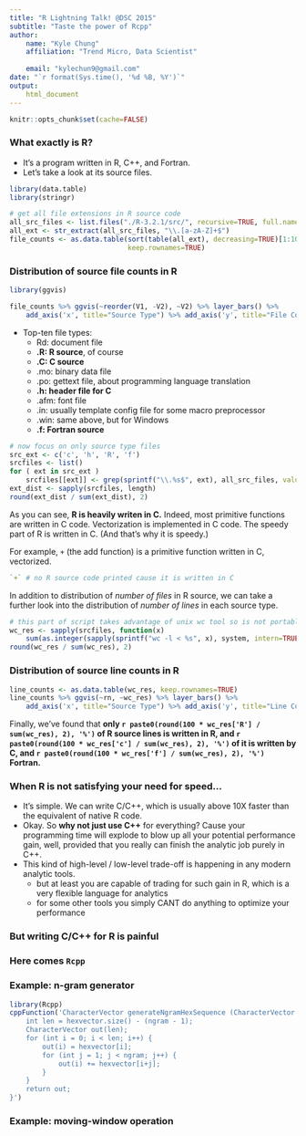 ```yaml
---
title: "R Lightning Talk! @DSC 2015"
subtitle: "Taste the power of Rcpp"
author: 
    name: "Kyle Chung"
    affiliation: "Trend Micro, Data Scientist"
    
    email: "kylechun9@gmail.com"
date: "`r format(Sys.time(), '%d %B, %Y')`"
output: 
    html_document
---
```


```r
knitr::opts_chunk$set(cache=FALSE)
```


### What exactly is R?
+ It's a program written in R, C++, and Fortran.
+ Let's take a look at its source files.

```r
library(data.table)
library(stringr)

# get all file extensions in R source code
all_src_files <- list.files("./R-3.2.1/src/", recursive=TRUE, full.names=TRUE)
all_ext <- str_extract(all_src_files, "\\.[a-zA-Z]+$")
file_counts <- as.data.table(sort(table(all_ext), decreasing=TRUE)[1:10],
                             keep.rownames=TRUE)
``` 


### Distribution of source file counts in R

```r
library(ggvis)

file_counts %>% ggvis(~reorder(V1, -V2), ~V2) %>% layer_bars() %>%
    add_axis('x', title="Source Type") %>% add_axis('y', title="File Count")
``` 

+ Top-ten file types:
    + Rd: document file
    + **.R: R source**, of course
    + **.C: C source**
    + .mo: binary data file
    + .po: gettext file, about programming language translation
    + **.h: header file for C**
    + .afm: font file
    + .in: usually template config file for some macro preprocessor
    + .win: same above, but for Windows
    + **.f: Fortran source**


```r
# now focus on only source type files
src_ext <- c('c', 'h', 'R', 'f')
srcfiles <- list()
for ( ext in src_ext )
    srcfiles[[ext]] <- grep(sprintf("\\.%s$", ext), all_src_files, value=TRUE)
ext_dist <- sapply(srcfiles, length)
round(ext_dist / sum(ext_dist), 2)
```

As you can see, **R is heavily writen in C.** Indeed, most primitive functions are written in C code. Vectorization is implemented in C code. The speedy part of R is written in C. (And that's why it is speedy.)

For example, ``+`` (the add function) is a primitive function written in C, vectorized.
```r
`+` # no R source code printed cause it is written in C
```

In addition to distribution of *number of files* in R source, we can take a further look into the distribution of *number of lines* in each source type. 

```r
# this part of script takes advantage of unix wc tool so is not portable to Windows
wc_res <- sapply(srcfiles, function(x) 
    sum(as.integer(sapply(sprintf("wc -l < %s", x), system, intern=TRUE))))
round(wc_res / sum(wc_res), 2)
```


### Distribution of source line counts in R

```r
line_counts <- as.data.table(wc_res, keep.rownames=TRUE)
line_counts %>% ggvis(~rn, ~wc_res) %>% layer_bars() %>%
    add_axis('x', title="Source Type") %>% add_axis('y', title="Line Count", title_offset=60)
```

Finally, we've found that **only `r paste0(round(100 * wc_res['R'] / sum(wc_res), 2), '%')` of R source lines is written in R, and `r paste0(round(100 * wc_res['c'] / sum(wc_res), 2), '%')` of it is written by C, and `r paste0(round(100 * wc_res['f'] / sum(wc_res), 2), '%')` Fortran.**


### When R is not satisfying your need for speed...

+ It's simple. We can write C/C++, which is usually above 10X faster than the equivalent of native R code. 
+ Okay. So **why not just use C++** for everything? Cause your programming time will explode to blow up all your potential performance gain, well, provided that you really can finish the analytic job purely in C++.
+ This kind of high-level / low-level trade-off is happening in any modern analytic tools.
    + but at least you are capable of trading for such gain in R, which is a very flexible language for analytics
    + for some other tools you simply CANT do anything to optimize your performance


### But writing C/C++ for R is painful
### Here comes `Rcpp`



### Example: n-gram generator
```r
library(Rcpp)
cppFunction('CharacterVector generateNgramHexSequence (CharacterVector hexvector, int ngram) {
    int len = hexvector.size() - (ngram - 1);
    CharacterVector out(len);
    for (int i = 0; i < len; i++) {
        out(i) = hexvector[i];
        for (int j = 1; j < ngram; j++) {
            out(i) += hexvector[i+j];
        }
    }
    return out;
}')
```


### Example: moving-window operation


